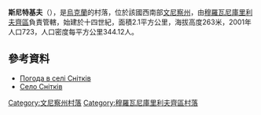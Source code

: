 <!-- 檔案不存在 [[Image:Будинок_культури_в_селі_Сніткові_Мурованокуриловецькому_районі_Вінницької_області.jpg|right]] -->

{{coord|48|48|35|N|27|37|58|E|scale:30000|display=title}}

'''斯尼特基夫'''（{{lang-uk|Снітків}}），是[[烏克蘭|烏克蘭]]的村落，位於該國西南部[[文尼察州|文尼察州]]，由[[穆羅瓦尼庫里利夫齊區|穆羅瓦尼庫里利夫齊區]]負責管轄，始建於十四世紀，面積2.1平方公里，海拔高度263米，2001年人口723，人口密度每平方公里344.12人。

==參考資料==
* [http://weather.in.ua/ua/vinnickaja/24304 Погода в селі Снітків] {{Wayback|url=http://weather.in.ua/ua/vinnickaja/24304 |date=20111220092000 }}
* [http://www.1ua.com.ua/infc.php?obl=3&ray=1&City=%D1%ED%B3%F2%EA%B3%E2 Село Снітків] {{Wayback|url=http://www.1ua.com.ua/infc.php?obl=3&ray=1&City=%D1%ED%B3%F2%EA%B3%E2 |date=20160304202911 }}

[[Category:文尼察州村落|Category:文尼察州村落]]
[[Category:穆羅瓦尼庫里利夫齊區村落|Category:穆羅瓦尼庫里利夫齊區村落]]


{{Vinnytsia-geo-stub}}